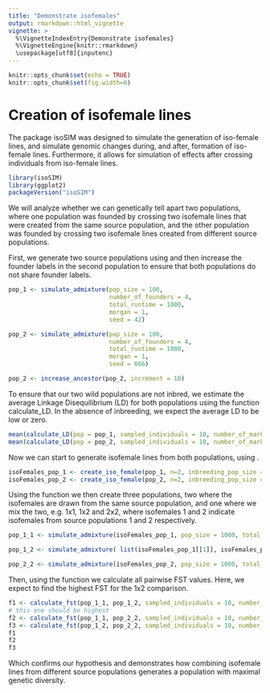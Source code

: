 ```yaml
---
title: "Demonstrate isofemales"
output: rmarkdown::html_vignette
vignette: >
  %\VignetteIndexEntry{Demonstrate isofemales}
  %\VignetteEngine{knitr::rmarkdown}
  \usepackage[utf8]{inputenc}
---
```


```r
knitr::opts_chunk$set(echo = TRUE)
knitr::opts_chunk$set(fig.width=6) 
```

# Creation of isofemale lines
The package isoSIM was designed to simulate the generation of iso-female lines, and simulate genomic changes during, and after, formation of iso-female lines. Furthermore, it allows for simulation of effects after crossing individuals from iso-female lines.

```r
library(isoSIM)
library(ggplot2)
packageVersion("isoSIM")
```
We will analyze whether we can genetically tell apart two populations, where one population was founded by crossing two isofemale lines that were created from the same source population, and the other population was founded by crossing two isofemale lines created from different source populations. 

First, we generate two source populations using \code{simulate_admixture} and then increase the founder labels in the second population to ensure that both populations do not share founder labels.

```r
pop_1 <- simulate_admixture(pop_size = 100, 
                            number_of_founders = 4, 
                            total_runtime = 1000, 
                            morgan = 1, 
                            seed = 42)

pop_2 <- simulate_admixture(pop_size = 100, 
                            number_of_founders = 4, 
                            total_runtime = 1000, 
                            morgan = 1, 
                            seed = 666)

pop_2 <- increase_ancestor(pop_2, increment = 10)
```

To ensure that our two wild populations are not inbred, we estimate the average Linkage Disequilibrium (LD) for both populations using the function calculate_LD. In the absence of inbreeding, we expect the average LD to be low or zero.

```r
mean(calculate_LD(pop = pop_1, sampled_individuals = 10, number_of_markers = 30, random_markers = TRUE)$LD_matrix, na.rm=TRUE)
mean(calculate_LD(pop = pop_2, sampled_individuals = 10, number_of_markers = 30, random_markers = TRUE)$LD_matrix, na.rm=TRUE)
```
Now we can start to generate isofemale lines from both populations, using \code{create_iso_female}.
```r
isoFemales_pop_1 <- create_iso_female(pop_1, n=2, inbreeding_pop_size = 100, seed = 44)
isoFemales_pop_2 <- create_iso_female(pop_2, n=2, inbreeding_pop_size = 100, seed = 45)
```
Using the function \code{create_population_from_individuals} we then create three populations, two where the isofemales are drawn from the same source population, and one where we mix the two, e.g. 1x1, 1x2 and 2x2, where isofemales 1 and 2 indicate isofemales from source populations 1 and 2 respectively. 
```r
pop_1_1 <- simulate_admixture(isoFemales_pop_1, pop_size = 1000, total_runtime = 1000, morgan = 1, seed = 5)

pop_1_2 <- simulate_admixture( list(isoFemales_pop_1[[1]], isoFemales_pop_2[[1]]), pop_size = 1000, total_runtime = 1000, morgan = 1, seed = 6)

pop_2_2 <- simulate_admixture(isoFemales_pop_2, pop_size = 1000, total_runtime = 1000, morgan = 1, seed = 7)
```
Then, using the function \code{calculate_fst} we calculate all pairwise FST values. Here, we expect to find the highest FST for the 1x2 comparison. 
```r
f1 <- calculate_fst(pop_1_1, pop_1_2, sampled_individuals = 10, number_of_markers = 100)
# this one should be highest
f2 <- calculate_fst(pop_1_1, pop_2_2, sampled_individuals = 10, number_of_markers = 100)
f3 <- calculate_fst(pop_1_2, pop_2_2, sampled_individuals = 10, number_of_markers = 100)
f1
f2
f3
```
Which confirms our hypothesis and demonstrates how combining isofemale lines from different source populations generates a population with maximal genetic diversity. 